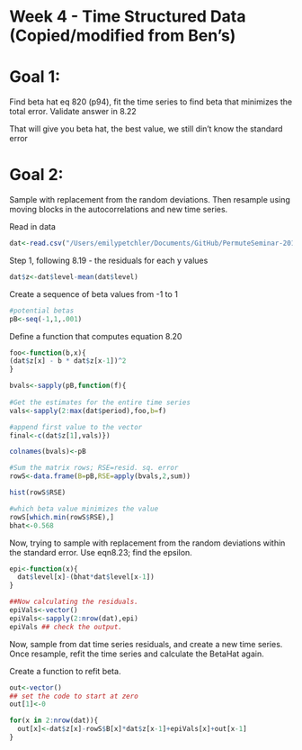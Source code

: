 Week 4 - Time Structured Data (Copied/modified from Ben's)
========================================================

Goal 1:
====
Find beta hat eq 820 (p94), fit the time series to find beta that minimizes the total error. Validate answer in 8.22

That will give you beta hat, the best value, we still din't know the standard error

Goal 2:
====
Sample with replacement from the random deviations. Then resample using moving blocks in the autocorrelations and new time series.


Read in data

```r
dat<-read.csv("/Users/emilypetchler/Documents/GitHub/PermuteSeminar-2014.test/Week-4//hormone_data.csv")
```

Step 1, following 8.19 - the residuals for each y values
```r
dat$z<-dat$level-mean(dat$level)
```

Create a sequence of beta values from -1 to 1

```r
#potential betas
pB<-seq(-1,1,.001)
```

Define a function that computes equation 8.20

```r

foo<-function(b,x){
(dat$z[x] - b * dat$z[x-1])^2
}

bvals<-sapply(pB,function(f){
  
#Get the estimates for the entire time series
vals<-sapply(2:max(dat$period),foo,b=f)

#append first value to the vector
final<-c(dat$z[1],vals)})

colnames(bvals)<-pB

#Sum the matrix rows; RSE=resid. sq. error
rowS<-data.frame(B=pB,RSE=apply(bvals,2,sum))

hist(rowS$RSE)

#which beta value minimizes the value
rowS[which.min(rowS$RSE),]
bhat<-0.568
```

Now, trying to sample with replacement from the random deviations within the standard error.
Use eqn8.23; find the epsilon.
````r
epi<-function(x){
  dat$level[x]-(bhat*dat$level[x-1])
}

##Now calculating the residuals.
epiVals<-vector()
epiVals<-sapply(2:nrow(dat),epi) 
epiVals ## check the output.
````


Now, sample from dat time series residuals, and create a new time series. 
Once resample, refit the time series and calculate the BetaHat again.

Create a function to refit beta.
````r
out<-vector()
## set the code to start at zero
out[1]<-0

for(x in 2:nrow(dat)){
  out[x]<-dat$z[x]-rowS$B[x]*dat$z[x-1]+epiVals[x]+out[x-1]
}



````







